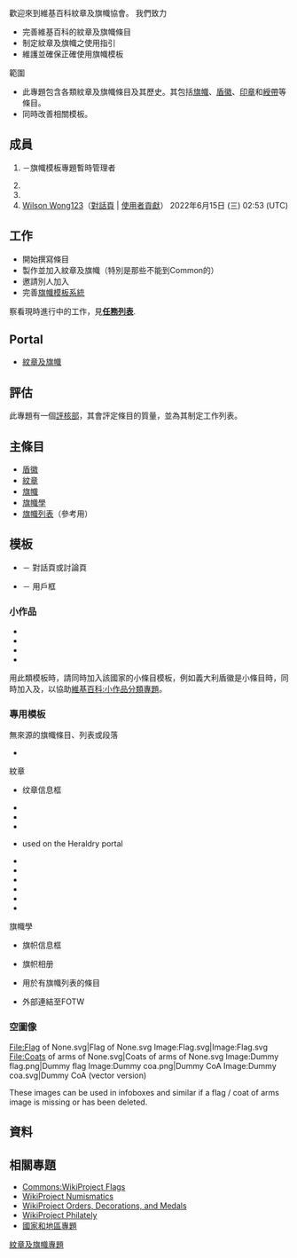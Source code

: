 {{维基专题状态|inactive|topic=紋章及旗幟|image=[[Image:ZH_HV.svg|80px]]|portal=紋章及旗幟}}
{{topic|紋章及旗幟}}
歡迎來到維基百科紋章及旗幟協會。
{{Shortcut|WP:HV|WP:HERALD|WP:VEX}}
我們致力
* 完善維基百科的紋章及旗幟條目
* 制定紋章及旗幟之使用指引
* 維護並確保正確使用旗幟模板

; 範圍
* 此專題包含各類紋章及旗幟條目及其歷史。其包括[[旗幟|旗幟]]、[[盾徽|盾徽]]、[[印章|印章]]和[[綬帶|綬帶]]等條目。
* 同時改善相關模板。

==成員==
# {{user|Justincheng12345}}－旗幟模板專題暫時管理者
# {{User|Ericmetro}}
# {{User|黃浩良}}
# [[User:Wilson_Wong123|Wilson Wong123]]（[[User_talk:Wilson_Wong123|對話頁]] | [[Special:Contributions/Wilson_Wong123|使用者貢獻]]） 2022年6月15日 (三) 02:53 (UTC)

== 工作 ==
* 開始撰寫條目
* 製作並加入紋章及旗幟（特別是那些不能到Common的）
* 邀請別人加入
* 完善[[WikiProject:紋章及旗幟/旗幟模板|旗幟模板系統]]

察看現時進行中的工作，見'''[[WikiProject:紋章及旗幟/任務|任務列表]]'''.

== Portal ==
{{portal|紋章及旗幟}}
* [[Portal:紋章及旗幟|紋章及旗幟]]

== 評估 ==
{{main|Wikipedia:紋章及旗幟協會/評核}}
此專題有一個[[Wikipedia:紋章及旗幟協會/評核|評核部]]，其會評定條目的質量，並為其制定工作列表。

== 主條目 ==
* [[盾徽|盾徽]]
* [[紋章|紋章]]
* [[旗幟|旗幟]]
* [[旗幟學|旗幟學]]
* [[旗幟列表|旗幟列表]]（參考用）

== 模板 ==
* {{tl|WikiProject Heraldry and vexillology}} － 對話頁或討論頁
* {{tl|User WPHV}} － 用戶框

=== 小作品 ===
* {{tl|Flag-stub}} 
* {{tl|Heraldry-stub}}
* {{tl|Poland-heraldry-stub}}
* {{tl|Canada-heraldry-stub}}

用此類模板時，請同時加入該國家的小條目模板，例如義大利盾徽是小條目時，同時加入{{tl|Italy-stub}}及{{tl|Heraldry-stub}}，以協助[[維基百科:小作品分類專題|維基百科:小作品分類專題]]。

=== 專用模板 ===
; 無來源的旗幟條目、列表或段落
* {{tl|Symbolism}}

; 紋章
* {{tl|Infobox coat of arms}} 纹章信息框
* {{tl|Heraldry by country}}
* {{tl|Infobox PolishCoA}}
* {{tl|Romanian heraldry}}
* {{tl2|Portalpar|Heraldry}} used on the Heraldry portal
* {{tl|British coat of arms}}
* {{tl|Australian coat of arms}}
* {{tl|German coats of arms}}
* {{tl|Coats of arms of the republics of Russia}}
* {{tl|Spanish coat of arms}}
* {{tl|Coat of arms of the Soviet Republics}}
; 旗幟學
* {{tl|Infobox flag}} 旗帜信息框
* {{tl|Flag gallery}} 旗帜相册
* {{tl|Lists of flags}} 用於有旗幟列表的條目
* {{tl|FOTW}} 外部連結至FOTW

=== 空圖像 ===
<gallery>
File:Flag of None.svg|Flag of None.svg
Image:Flag.svg|Image:Flag.svg
File:Coats of arms of None.svg|Coats of arms of None.svg
Image:Dummy flag.png|Dummy flag
Image:Dummy coa.png|Dummy CoA
Image:Dummy coa.svg|Dummy CoA (vector version)
</gallery>
These images can be used in infoboxes and similar if a flag / coat of arms image is missing or has been deleted.

== 資料 ==
{{commonscat|Flags}}
{{commonscat|Coats of arms}}

== 相關專題 ==
* [[:Commons:Commons:WikiProject_Flags|Commons:WikiProject Flags]]
* [[:en:Wikipedia:WikiProject_Numismatics|WikiProject Numismatics]]
* [[:en:Wikipedia:WikiProject_Orders,_Decorations,_and_Medals|WikiProject Orders, Decorations, and Medals]]
* [[:en:Wikipedia:WikiProject_Philately|WikiProject Philately]]
* [[WikiProject:国家和地区|國家和地區專題]]

{{Nationalflags}}
{{Lists of flags}}
{{WikiProject Footer}}

[[Category:紋章及旗幟專題|]]